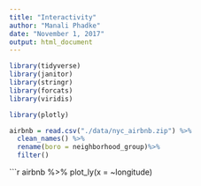 ```yaml
---
title: "Interactivity"
author: "Manali Phadke"
date: "November 1, 2017"
output: html_document
---
```

```r
library(tidyverse)
library(janitor)
library(stringr)
library(forcats)
library(viridis)

library(plotly)

airbnb = read.csv("./data/nyc_airbnb.zip") %>%
  clean_names() %>%
  rename(boro = neighborhood_group)%>%
  filter()


```


```r
airbnb %>%
  plot_ly(x = ~longitude)
  